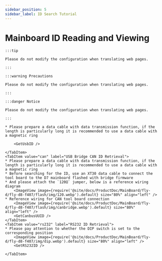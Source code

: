```yaml
---
sidebar_position: 5
sidebar_label: ID Search Tutorial
---
```





# Mainboard ID Reading and Viewing

    :::tip

    Please do not modify the configuration when translating web pages.

    :::

    :::warning Precautions

    Please do not modify the configuration when translating web pages.

    :::

    :::danger Notice

    Please do not modify the configuration when translating web pages.

    :::

<Tabs>
    <TabItem value="usb" label="USB ID Retrieval" default>

    * Please prepare a data cable with data transmission function, if the length is particularly long it is recommended to use a data cable with a magnetic ring

        <GetUsbID />
        
    </TabItem>
    <TabItem value="can" label="USB Bridge CAN ID Retrieval">
    * Please prepare a data cable with data transmission function, if the length is particularly long it is recommended to use a data cable with a magnetic ring
    * Before searching for the ID, use an XT30 data cable to connect the tool board to the D7 mainboard flashed with bridge firmware
    * And please attach the `120Ω` jumper, below is a reference wiring diagram
        <ImageView image={require('@site/docs/ProductDoc/MainBoard/fly-d/fly-d8-f407/flash/img/120.webp').default} size="80%" align="left" />
    * Reference wiring for CAN tool board connection
        <ImageView image={require('@site/docs/ProductDoc/MainBoard/fly-d/fly-d8-f407/flash/img/canbridge.webp').default} size="80%" align="left" />   
        <GetCanbusUUID />
    </TabItem>
    <TabItem value="rs232" label="RS232 ID Retrieval">
    * Please pay attention to whether the DIP switch is set to the corresponding position
        <ImageView image={require('@site/docs/ProductDoc/MainBoard/fly-d/fly-d8-f407/img/dip.webp').default} size="80%" align="left" />              
        <GetRS232ID />

    </TabItem>
</Tabs>
